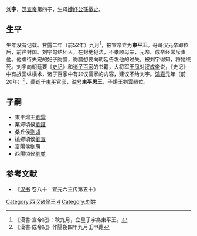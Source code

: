 '''刘宇'''{{BD|前1世纪|前76年至前52年|前20年||catIdx=L}}，[[汉宣帝|汉宣帝]]第四子，生母[[婕妤|婕妤]][[公孫徵史|公孫徵史]]。
==生平==
生年没有记载。[[甘露_(西汉)|甘露]]二年（前52年）九月<ref>《漢書·宣帝紀》：秋九月，立皇子宇為東平王。</ref>，被宣帝立为'''東平王'''。哥哥[[汉元帝|汉元帝]]即位后，前往封国。刘宇勾结坏人，在封地犯法，不孝顺母亲，元帝、成帝经常斥责他。他虐待失宠的妃子朐臑，朐臑想要向朝廷告发他的过失，被刘宇得知，将她绞死。刘宇向朝廷要《[[史记|史记]]》和[[诸子百家|诸子百家]]的书籍，大将军[[王凤|王凤]]对[[汉成帝|汉成帝]]说，《史记》中有战国纵横术，诸子百家中有非议儒家的内容，建议不给刘宇。[[鴻嘉|鴻嘉]]元年（前20年）<ref>《漢書·成帝紀》作陽朔四年九月壬申薨</ref>，薨逝于[[東平|東平]]官邸，[[谥号|谥号]]'''東平思王'''，子煬王劉雲嗣位。

==子嗣==
*東平煬王[[劉雲|劉雲]]
*栗郷頃侯[[劉護|劉護]]
*桑丘侯[[劉頃|劉頃]]
*桃鄉頃侯[[劉宣|劉宣]]
*富陽侯[[劉萌|劉萌]]
*西陽頃侯[[劉並|劉並]]

==参考文献==
*《[[汉书|汉书]] 卷八十　宣元六王传第五十》

{{start box}}
{{s-hou|東平王世系|前？年|？月？日|前20年|？月？日|漢宣帝世系}}
{{s-roy}}
{{s-before|首任}}
{{s-title|[[東平王|東平王]]|任職期間:前52年—前20年}}
{{s-after|子東平煬王[[劉雲_(東平王)|劉雲]]}}
{{end box}}
{{西漢諸侯王}}

[[Category:西汉诸侯王|Category:西汉诸侯王]]
[[Category:汉宣帝皇子|4]]
[[Category:刘姓|Category:刘姓]]